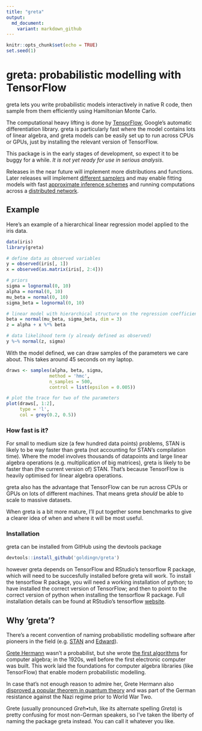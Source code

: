 ```yaml
---
title: "greta"
output:
  md_document:
    variant: markdown_github
---
```


```r
knitr::opts_chunk$set(echo = TRUE)
set.seed(1)
```

# greta: probabilistic modelling with TensorFlow

greta lets you write probabilistic models interactively in native R code, then sample from them efficiently using Hamiltonian Monte Carlo.

The computational heavy lifting is done by [TensorFlow](https://www.tensorflow.org/), Google's automatic differentiation library. greta is particularly fast where the model contains lots of linear algebra, and greta models can be easily set up to run across CPUs or GPUs, just by installing the relevant version of TensorFlow. 

This package is in the early stages of development, so expect it to be buggy for a while. *It is not yet ready for use in serious analysis*.

Releases in the near future will implement more distributions and functions.
Later releases will implement [different samplers](http://www.stat.columbia.edu/~gelman/research/published/nuts.pdf) and may enable fitting models with fast [approximate inference schemes](http://andrewgelman.com/2015/02/18/vb-stan-black-box-black-box-variational-bayes/) and running computations across a [distributed network](https://www.tensorflow.org/versions/r0.11/how_tos/distributed/index.html).

## Example

Here's an example of a hierarchical linear regression model applied to the iris data.

```r
data(iris)
library(greta)

# define data as observed variables
y = observed(iris[, 1])
x = observed(as.matrix(iris[, 2:4]))

# priors
sigma = lognormal(0, 10)
alpha = normal(0, 10)
mu_beta = normal(0, 10)
sigma_beta = lognormal(0, 10)

# linear model with hierarchical structure on the regression coefficients
beta = normal(mu_beta, sigma_beta, dim = 3)
z = alpha + x %*% beta

# data likelihood term (y already defined as observed)
y %~% normal(z, sigma)
```

With the model defined, we can draw samples of the parameters we care about. This takes around 45 seconds on my laptop.

```r
draws <- samples(alpha, beta, sigma,
                method = 'hmc',
                n_samples = 500,
                control = list(epsilon = 0.005))

# plot the trace for two of the parameters
plot(draws[, 1:2],
     type = 'l',
     col = grey(0.2, 0.5))
```

### How fast is it?

For small to medium size (a few hundred data points) problems, STAN is likely to be way faster than greta (not accounting for STAN's compilation time). Where the model involves
thousands of datapoints and large linear algebra operations (e.g. multiplication of big matrices), greta is likely to be faster than (the current version of) STAN. That's because TensorFlow is heavily optimised for linear algebra operations.

greta also has the advantage that TensorFlow can be run across CPUs or GPUs on lots of different machines. That means greta *should* be able to scale to massive datasets.

When greta is a bit more mature, I'll put together some benchmarks to give a clearer idea of when and where it will be most useful.

### Installation

greta can be installed from GitHub using the devtools package

```r
devtools::install_github('goldingn/greta')
```

however greta depends on TensorFlow and RStudio's tensorflow R package, which will need to be succesfully installed before greta will work. To install the tensorflow R package, you will need a working installation of python; to have installed the correct version of TensorFlow; and then to point to the correct version of python when installing the tensorflow R package. Full installation details can be found at RStudio's tensorflow [website](https://rstudio.github.io/tensorflow/).

## Why 'greta'?

There's a recent convention of naming probabilistic modelling software after pioneers in the field (e.g. [STAN](https://en.wikipedia.org/wiki/Stanislaw_Ulam) and [Edward](https://en.wikipedia.org/wiki/George_E._P._Box)).

[Grete Hermann](https://en.wikipedia.org/wiki/Grete_Hermann) wasn't a probabilist, but she wrote [the first algorithms](http://dl.acm.org/citation.cfm?id=307342&coll=portal&dl=ACM) for computer algebra; in the 1920s, well before the first electronic computer was built. This work laid the foundations for computer algebra libraries (like TensorFlow) that enable modern probabilistic modelling.

In case that's not enough reason to admire her, Grete Hermann also [disproved a popular theorem in quantum theory](https://arxiv.org/pdf/0812.3986.pdf) and was part of the German resistance against the Nazi regime prior to World War Two.

Grete (usually pronounced *Greh*•tuh, like its alternate spelling *Greta*) is pretty confusing for most non-German speakers, so I've taken the liberty of naming the package greta instead. You can call it whatever you like.
